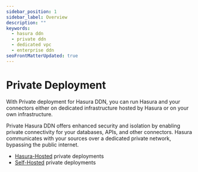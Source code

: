 ```yaml
---
sidebar_position: 1
sidebar_label: Overview
description: ""
keywords:
  - hasura ddn
  - private ddn
  - dedicated vpc
  - enterprise ddn
seoFrontMatterUpdated: true
---
```


# Private Deployment

With Private deployment for Hasura DDN, you can run Hasura and your connectors either on dedicated infrastructure hosted
by Hasura or on your own infrastructure.

Private Hasura DDN offers enhanced security and isolation by enabling private connectivity for your databases, APIs, and
other connectors. Hasura communicates with your sources over a dedicated private network, bypassing the public internet.

- [Hasura-Hosted](/deployment/private/hasura-hosted.mdx) private deployments
- [Self-Hosted](/deployment/private/self-hosted.mdx) private deployments
